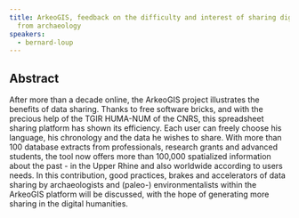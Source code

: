 ```yaml
---
title: ArkeoGIS, feedback on the difficulty and interest of sharing digital data
  from archaeology
speakers:
  - bernard-loup
---
```

## Abstract

After more than a decade online, the ArkeoGIS project illustrates the benefits of data sharing. Thanks to free software bricks, and with the precious help of the TGIR HUMA-NUM of the CNRS, this spreadsheet sharing platform has shown its efficiency. Each user can freely choose his language, his chronology and the data he wishes to share. With more than 100 database extracts from professionals, research grants and advanced students, the tool now offers more than 100,000 spatialized information about the past - in the Upper Rhine and also worldwide according to users needs. In this contribution, good practices, brakes and accelerators of data sharing by archaeologists and (paleo-) environmentalists within the ArkeoGIS platform will be discussed, with the hope of generating more sharing in the digital humanities.

<Link href="https://univoak.eu/islandora/object/islandora:93356" label="Get full paper from uniVOAK" />

<Speakers>
  <Speaker speaker="bernard-loup" />
</Speakers>

